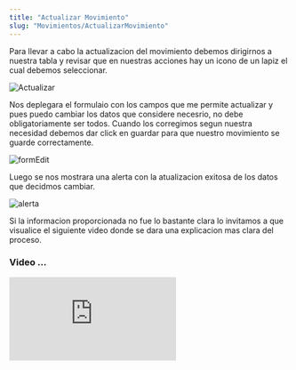 ```yaml
---
title: "Actualizar Movimiento"
slug: "Movimientos/ActualizarMovimiento"
---
```



<Tabs>
  <TabItem label="Endpoint">
    <ApiEndpoint url={`${API_BASE_URL}bodega/movimientos`} />
  </TabItem>
</Tabs>

Para llevar a cabo la actualizacion del movimiento debemos dirigirnos a nuestra tabla y revisar que en nuestras acciones hay un icono de un lapiz el cual debemos seleccionar.

<Image src={Actualizar} alt="Actualizar" width={3148} height={2270} />

Nos deplegara el formulaio con los campos que me permite actualizar y pues puedo cambiar los datos que considere necesrio, no debe obligatoriamente ser todos.
Cuando los corregimos segun nuestra necesidad debemos dar click en guardar para que nuestro movimiento se guarde correctamente.

<Image src={formEdit} alt="formEdit" width={3148} height={2270} />

Luego se nos mostrara una alerta con la atualizacion exitosa de los datos que decidmos cambiar.

<Image src={alerta} alt="alerta" width={3148} height={2270} />

Si la informacion proporcionada no fue lo bastante clara lo invitamos a que visualice el siguiente video donde se dara una explicacion mas clara del proceso.

### Video ...

<div style={{ display: "flex", justifyContent: "center" }}>
  <iframe
    style={{ height: "500px", width: "100%" }}
    src="https://www.youtube.com/embed/_kWcaZd2PFM"
    title="Tutorial"
    frameBorder="0"
    allow="accelerometer; autoplay; clipboard-write; encrypted-media; gyroscope; picture-in-picture"
    allowFullScreen
  ></iframe>
</div>
